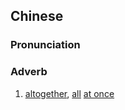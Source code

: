 {{also|一股脑}}
==Chinese==
{{zh-forms|s=一股脑}}

===Pronunciation===
{{zh-pron
|m=一gǔnǎo,er=y
|cat=adv
}}

===Adverb===
{{zh-adv}}

# [[altogether]], [[all]] [[at once]]